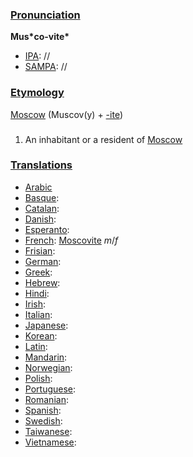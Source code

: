 ===[[Pronunciation]]===

'''Mus*co-vite*'''
*[[IPA]]: //
*[[SAMPA]]: //
===[[Etymology]]===
[[Moscow]] (Muscov(y) + [[-ite]])
===[[]]===
#An inhabitant or a resident of [[Moscow]]
===[[Translations]]===
*[[Arabic]]
*[[Basque]]:
*[[Catalan]]:
*[[Danish]]:
*[[Esperanto]]:
*[[French]]: [[Moscovite]] ''m''/''f''
*[[Frisian]]:
*[[German]]:
*[[Greek]]:
*[[Hebrew]]:
*[[Hindi]]:
*[[Irish]]:
*[[Italian]]:
*[[Japanese]]:
*[[Korean]]:
*[[Latin]]:
*[[Mandarin]]:
*[[Norwegian]]:
*[[Polish]]:
*[[Portuguese]]:
*[[Romanian]]:
*[[Spanish]]:
*[[Swedish]]:
*[[Taiwanese]]:
*[[Vietnamese]]: